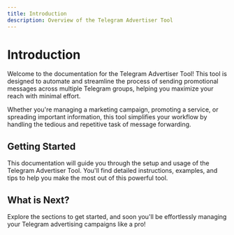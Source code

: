 ```yaml
---
title: Introduction
description: Overview of the Telegram Advertiser Tool
---
```


# Introduction

Welcome to the documentation for the Telegram Advertiser Tool! This tool is designed to automate and streamline the process of sending promotional messages across multiple Telegram groups, helping you maximize your reach with minimal effort.

Whether you're managing a marketing campaign, promoting a service, or spreading important information, this tool simplifies your workflow by handling the tedious and repetitive task of message forwarding.

## Getting Started

This documentation will guide you through the setup and usage of the Telegram Advertiser Tool. You'll find detailed instructions, examples, and tips to help you make the most out of this powerful tool.

## What is Next?

Explore the sections to get started, and soon you'll be effortlessly managing your Telegram advertising campaigns like a pro!
